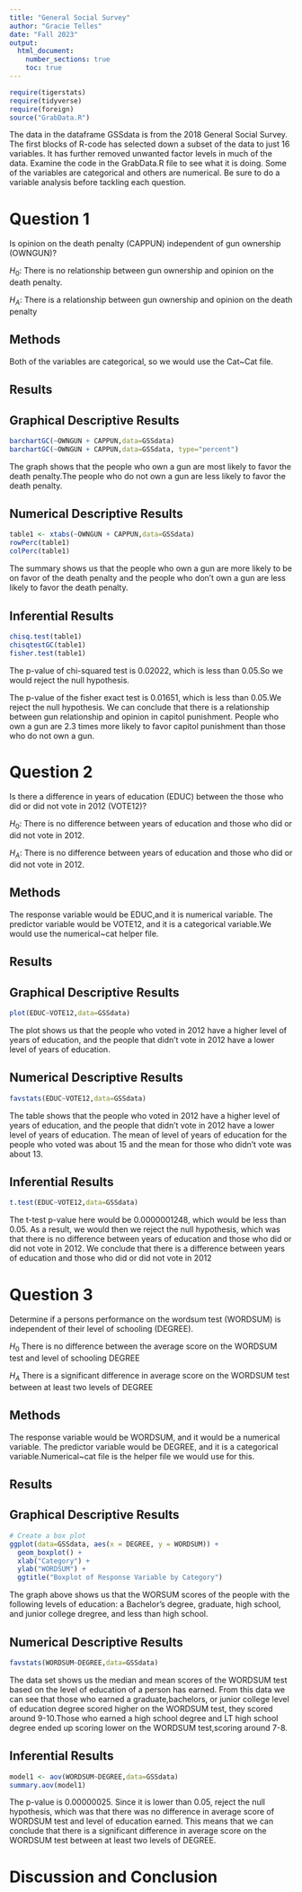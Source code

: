 ```yaml
---
title: "General Social Survey"
author: "Gracie Telles"
date: "Fall 2023"
output: 
  html_document:
    number_sections: true
    toc: true
---
```



```r
require(tigerstats)
require(tidyverse)
require(foreign)
source("GrabData.R")
```







The data in the dataframe GSSdata is from the 2018 General Social Survey. The first blocks of R-code has selected down a subset of the data to just 16 variables. It has further removed unwanted factor levels in much of the data. Examine the code in the GrabData.R file to see what it is doing. Some of the variables are categorical and others are numerical. Be sure to do a variable analysis before tackling each question.  

# Question 1

Is opinion on the death penalty (CAPPUN) independent of gun ownership (OWNGUN)?

$H_0$: There is no relationship between gun ownership and opinion on the death penalty.

$H_A$: There is a relationship between gun ownership and opinion on the death penalty

## Methods

Both of the variables are categorical, so we would use the Cat~Cat file.

## Results

## Graphical Descriptive Results

```r
barchartGC(~OWNGUN + CAPPUN,data=GSSdata)
barchartGC(~OWNGUN + CAPPUN,data=GSSdata, type="percent")
```

The graph shows that the people who own a gun are most likely to favor the death penalty.The people who do not own a gun are less likely to favor the death penalty.

## Numerical Descriptive Results

```r
table1 <- xtabs(~OWNGUN + CAPPUN,data=GSSdata)
rowPerc(table1)
colPerc(table1)
```

The summary shows us that the people who own a gun are more likely to be on favor of the death penalty and the people who don't own a gun are less likely to favor the death penalty.


## Inferential Results

```r
chisq.test(table1)
chisqtestGC(table1)
fisher.test(table1)
```

The p-value of chi-squared test is 0.02022, which is less than 0.05.So we would reject the null hypothesis.

The p-value of the fisher exact test is 0.01651, which is less than 0.05.We reject the null hypothesis. We can conclude that there is a relationship between gun relationship and opinion in capitol punishment. People who own a gun are 2.3 times more likely to favor capitol punishment than those who do not own a gun.

#  Question 2

Is there a difference in years of education (EDUC) between the those who did or did not vote in 2012 (VOTE12)?

$H_0$: There is no difference between years of education and those who did or did not vote in 2012.

$H_A$: There is no difference between years of education and those who did or did not vote in 2012.

## Methods

The response variable would be EDUC,and it is numerical variable. The predictor variable would be VOTE12, and it is a categorical variable.We would use the numerical~cat helper file.

## Results


## Graphical Descriptive Results

```r
plot(EDUC~VOTE12,data=GSSdata)
```

The plot shows us that the people who voted in 2012 have a higher level of years of education, and the people that didn't vote in 2012 have a lower level of years of education.

## Numerical Descriptive Results

```r
favstats(EDUC~VOTE12,data=GSSdata)
```

The table shows that the people who voted in 2012 have a higher level of years of education, and the people that didn't vote in 2012 have a lower level of years of education. The mean of level of years of education for the people who voted was about 15 and the mean for those who didn't vote was about 13.

## Inferential Results

```r
t.test(EDUC~VOTE12,data=GSSdata)
```

The t-test p-value here would be 0.0000001248, which would be less than 0.05. As a result, we would then we reject the null hypothesis, which was that there is no difference between years of education and those who did or did not vote in 2012. We conclude that there is a difference between years of education and those who did or did not vote in 2012

#  Question 3

Determine if a persons performance on the wordsum test (WORDSUM) is independent of their level of schooling (DEGREE).

$H_0$ There is no difference between the average score on the WORDSUM test and level of schooling DEGREE  

$H_A$ There is a significant difference in average score on the WORDSUM test between at least two levels of DEGREE

## Methods

The response variable would be WORDSUM, and it would be a numerical variable. The predictor variable would be DEGREE, and it is a categorical variable.Numerical~cat file is the helper file we would use for this. 

## Results

## Graphical Descriptive Results

```r
# Create a box plot
ggplot(data=GSSdata, aes(x = DEGREE, y = WORDSUM)) +
  geom_boxplot() +
  xlab("Category") +
  ylab("WORDSUM") +
  ggtitle("Boxplot of Response Variable by Category")
```

The graph above shows us that the WORSUM scores of the people with the following levels of education: a Bachelor's degree, graduate, high school, and junior college dregree, and less than high school.

## Numerical Descriptive Results

```r
favstats(WORDSUM~DEGREE,data=GSSdata)
```

The data set shows us the median and mean scores of the WORDSUM test based on the level of education of a person has earned. From this data we can see that those who earned a graduate,bachelors, or junior college level of education degree scored higher on the WORDSUM test, they scored around 9-10.Those who earned a high school degree and LT high school degree ended up scoring lower on the WORDSUM test,scoring around 7-8.

## Inferential Results

```r
model1 <- aov(WORDSUM~DEGREE,data=GSSdata)
summary.aov(model1)
```

The p-value is 0.00000025. Since it is lower than 0.05, reject the null hypothesis, which was that there was no difference in average score of WORDSUM test and level of education earned. This means that we can conclude that there is a significant difference in average score on the WORDSUM test between at least two levels of DEGREE.

# Discussion and Conclusion

<!--Discussion and conclusion here.  If you found a relationship be sure to consider whether the relationship occurs because one of the variavbles causes the other, or whether they perhasps are related for some other reason.  Watch the chapter 6 videos from the GeorgeTown videos collection.!-->

